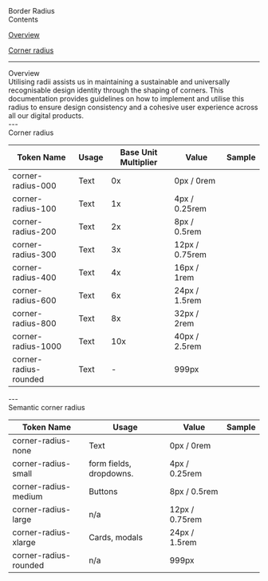 
<Meta title="Foundation/Border Radius" />

<style>
  {`
  table {
    border-collapse: collapse;
    border: none;
  }
  tr:first-child {
    border-top: none;
  }
  td {
    border: none !important;
  }
  th {
    border: none !important;
  }
  .token-column {
    width: 300px;
    height: 70px;
    padding: 12px 16px;
    align-items: center;
    gap: 8px;
    align-self: stretch;
    box-shadow: 0px -1px 0px 0px #E4E8F3 inset;
    background: #FFF;
    text-align: left;
  }
  .usage-column {
    width: 278px;
    height: 70px;
    padding: 12px 16px;
    align-items: center;
    gap: 8px;
    align-self: stretch;
    background: #FFF;
    box-shadow: 0px -1px 0px 0px #E4E8F3 inset;
    text-align: left;
  }
  .base-unit-column {
    width: 120px;
    height: 70px;
    padding: 12px 16px;
    align-items: center;
    gap: 8px;
    background: #FFF;
    box-shadow: 0px -1px 0px 0px #E4E8F3 inset;
    text-align: left;
  }
  .usage-column-large {
    width: 398px;
    height: 70px;
    padding: 12px 16px;
    align-items: center;
    gap: 8px;
    background: #FFF;
    box-shadow: 0px -1px 0px 0px #E4E8F3 inset;
    text-align: left;
  }
  .value-column {
    width: 140px;
    height: 70px;
    padding: 12px 16px;
    align-items: center;
    gap: 8px;
    background: #FFF;
    box-shadow: 0px -1px 0px 0px #E4E8F3 inset;
    text-align: left;
  }
  .sample-column {
    width: 162px;
    height: 70px;
    padding: 12px 16px;
    align-items: center;
    gap: 8px;
    background: #FFF;
    box-shadow: 0px -1px 0px 0px #E4E8F3 inset;
    text-align: centre;
  }
  .heading-1 {
    font-size: 40px;
    font-weight: 600;
  }
  .text {
    font-size: 16px;
    font-weight: 400;
    color: black;
  }
  .heading-2 {
    font-size: 28px;
    font-weight: 600;
  }
  .contents-button {
    border-radius: 25px;
    background: #FFF;
    border: 1px solid black;
    height: 48px;
    width: 323px;
    text-align: center; 
    font-size: 18px;
    font-weight: 400;
    color: black;
    cursor: pointer;
  }
  .title {
    font-size: 64px;
    font-weight: 600;
  }
  .sample-swatch {
    height: 76px;
    width: 168px;
    margin: auto;
    box-shadow: 0px -1px 0px 0px #E4E8F3 inset;
  }
  `}
</style>

<div className="title">Border Radius</div>

<div style={{ height: '48px'}}/>

<div style={{fontSize: '28px' }}>Contents</div>
<div style={{ height: '16px'}}/>
<p><a href="#overview" target="_self" className='text'><u>Overview</u></a></p>
<p><a href="#corner-radius" target="_self" className='text'><u>Corner radius</u></a></p>
<div style={{ height: '48px'}}/>

---

<div style={{ height: '48px'}}/>
<span id="overview" className='heading-1'> Overview</span> 
<div style={{ height: '32px'}}/>
<span className='text'>Utilising radii assists us in maintaining a sustainable and universally recognisable design identity through the shaping of corners. This documentation provides guidelines on how to implement and utilise this radius to ensure design consistency and a cohesive user experience across all our digital products.</span>
<div style={{ height: '48px'}}/>
---

<div style={{ height: '48px'}}/>
<span id="corner-radius" className='heading-1'> Corner radius</span> 
<div style={{ height: '32px'}}/>
<span className='text'></span>
<div style={{ height: '32px'}}/>

<div>
  <table>
    <thead>
      <tr>
        <th className='token-column'>
          Token Name
        </th>
        <th className='usage-column'>
          Usage
        </th>
        <th className='base-unit-column'>
          Base Unit Multiplier
        </th>
        <th className='value-column'>
          Value
        </th>
        <th className='sample-column'>
          Sample
        </th>
      </tr>
    </thead>
    <tbody>
      <tr>
        <td className='token-column'>
          <div style={{ backgroundColor: '#eeeeee', borderRadius: '8px', padding: '8px', height: '36px', display: 'inline-block', textAlign: 'center' }}>
            corner-radius-000
          </div>
        </td>
        <td className='usage-column'>
          Text
        </td>
        <td className="base-unit-column">
          0x
        </td>
        <td className="value-column">
          0px / 0rem
        </td>
        <td className="sample-column">
          <div className='sample-swatch' style={{ borderRadius: '0px', background: '#F2F2F2' }}/>
        </td>
      </tr>
      <tr>
        <td className='token-column'>
          <div style={{ backgroundColor: '#eeeeee', borderRadius: '8px', padding: '8px', height: '36px', display: 'inline-block', textAlign: 'center' }}>
            corner-radius-100
          </div>
        </td>
        <td className='usage-column'>
          Text
        </td>
        <td className="base-unit-column">
          1x
        </td>
        <td className="value-column">
          4px / 0.25rem
        </td>
        <td className="sample-column">
          <div className='sample-swatch' style={{ borderRadius: '4px', background: '#F2F2F2' }}/>
        </td>
      </tr>
      <tr>
        <td className='token-column'>
          <div style={{ backgroundColor: '#eeeeee', borderRadius: '8px', padding: '8px', height: '36px', display: 'inline-block', textAlign: 'center' }}>
            corner-radius-200
          </div>
        </td>
        <td className='usage-column'>
          Text
        </td>
        <td className="base-unit-column">
          2x
        </td>
        <td className="value-column">
          8px / 0.5rem
        </td>
        <td className="sample-column">
          <div className='sample-swatch' style={{ borderRadius: '8px', background: '#F2F2F2' }}/>
        </td>
      </tr>
      <tr>
        <td className='token-column'>
          <div style={{ backgroundColor: '#eeeeee', borderRadius: '8px', padding: '8px', height: '36px', display: 'inline-block', textAlign: 'center' }}>
            corner-radius-300
          </div>
        </td>
        <td className='usage-column'>
          Text
        </td>
        <td className="base-unit-column">
          3x
        </td>
        <td className="value-column">
          12px / 0.75rem
        </td>
        <td className="sample-column">
          <div className='sample-swatch' style={{ borderRadius: '12px', background: '#F2F2F2' }}/>
        </td>
      </tr>
      <tr>
        <td className='token-column'>
          <div style={{ backgroundColor: '#eeeeee', borderRadius: '8px', padding: '8px', height: '36px', display: 'inline-block', textAlign: 'center' }}>
            corner-radius-400
          </div>
        </td>
        <td className='usage-column'>
          Text
        </td>
        <td className="base-unit-column">
          4x
        </td>
        <td className="value-column">
          16px / 1rem
        </td>
        <td className="sample-column">
          <div className='sample-swatch' style={{ borderRadius: '16px', background: '#F2F2F2' }}/>
        </td>
      </tr>
      <tr>
        <td className='token-column'>
          <div style={{ backgroundColor: '#eeeeee', borderRadius: '8px', padding: '8px', height: '36px', display: 'inline-block', textAlign: 'center' }}>
            corner-radius-600
          </div>
        </td>
        <td className='usage-column'>
          Text
        </td>
        <td className="base-unit-column">
          6x
        </td>
        <td className="value-column">
          24px / 1.5rem
        </td>
        <td className="sample-column">
          <div className='sample-swatch' style={{ borderRadius: '24px', background: '#F2F2F2' }}/>
        </td>
      </tr>
      <tr>
        <td className='token-column'>
          <div style={{ backgroundColor: '#eeeeee', borderRadius: '8px', padding: '8px', height: '36px', display: 'inline-block', textAlign: 'center' }}>
            corner-radius-800
          </div>
        </td>
        <td className='usage-column'>
          Text
        </td>
        <td className="base-unit-column">
          8x
        </td>
        <td className="value-column">
          32px / 2rem
        </td>
        <td className="sample-column">
          <div className='sample-swatch' style={{ borderRadius: '32px', background: '#F2F2F2' }}/>
        </td>
      </tr>
      <tr>
        <td className='token-column'>
          <div style={{ backgroundColor: '#eeeeee', borderRadius: '8px', padding: '8px', height: '36px', display: 'inline-block', textAlign: 'center' }}>
            corner-radius-1000
          </div>
        </td>
        <td className='usage-column'>
          Text
        </td>
        <td className="base-unit-column">
          10x
        </td>
        <td className="value-column">
          40px / 2.5rem
        </td>
        <td className="sample-column">
          <div className='sample-swatch' style={{ borderRadius: '40px', background: '#F2F2F2' }}/>
        </td>
      </tr>
      <tr>
        <td className='token-column'>
          <div style={{ backgroundColor: '#eeeeee', borderRadius: '8px', padding: '8px', height: '36px', display: 'inline-block', textAlign: 'center' }}>
            corner-radius-rounded
          </div>
        </td>
        <td className='usage-column'>
          Text
        </td>
        <td className="base-unit-column">
          -
        </td>
        <td className="value-column">
          999px
        </td>
        <td className="sample-column">
          <div className='sample-swatch' style={{ borderRadius: '999px', background: '#F2F2F2' }}/>
        </td>
      </tr>
    </tbody>
  </table>
</div>
<div style={{ height: '48px'}}/>
---

<div style={{ height: '48px'}}/>
<span id="semantic-corner-radius" className='heading-1'> Semantic corner radius</span> 
<div style={{ height: '32px'}}/>
<span className='text'></span>
<div style={{ height: '32px'}}/>

<div>
  <table>
    <thead>
      <tr>
        <th className='token-column'>
          Token Name
        </th>
        <th className='usage-column-large'>
          Usage
        </th>
        <th className='value-column'>
          Value
        </th>
        <th className='sample-column'>
          Sample
        </th>
      </tr>
    </thead>
    <tbody>
      <tr>
        <td className='token-column'>
          <div style={{ backgroundColor: '#eeeeee', borderRadius: '8px', padding: '8px', height: '36px', display: 'inline-block', textAlign: 'center' }}>
            corner-radius-none
          </div>
        </td>
        <td className='usage-column-large'>
          Text
        </td>
        <td className="value-column">
          0px / 0rem
        </td>
        <td className="sample-column">
          <div className='sample-swatch' style={{ borderRadius: '0px', background: '#F2F2F2' }}/>
        </td>
      </tr>
      <tr>
        <td className='token-column'>
          <div style={{ backgroundColor: '#eeeeee', borderRadius: '8px', padding: '8px', height: '36px', display: 'inline-block', textAlign: 'center' }}>
            corner-radius-small
          </div>
        </td>
        <td className='usage-column-large'>
          form fields, dropdowns.
        </td>
        <td className="value-column">
          4px / 0.25rem
        </td>
        <td className="sample-column">
          <div className='sample-swatch' style={{ borderRadius: '4px', background: '#F2F2F2' }}/>
        </td>
      </tr>
      <tr>
        <td className='token-column'>
          <div style={{ backgroundColor: '#eeeeee', borderRadius: '8px', padding: '8px', height: '36px', display: 'inline-block', textAlign: 'center' }}>
            corner-radius-medium
          </div>
        </td>
        <td className='usage-column-large'>
          Buttons
        </td>
        <td className="value-column">
          8px / 0.5rem
        </td>
        <td className="sample-column">
          <div className='sample-swatch' style={{ borderRadius: '8px', background: '#F2F2F2' }}/>
        </td>
      </tr>
      <tr>
        <td className='token-column'>
          <div style={{ backgroundColor: '#eeeeee', borderRadius: '8px', padding: '8px', height: '36px', display: 'inline-block', textAlign: 'center' }}>
            corner-radius-large
          </div>
        </td>
        <td className='usage-column-large'>
          n/a
        </td>
        <td className="value-column">
          12px / 0.75rem
        </td>
        <td className="sample-column">
          <div className='sample-swatch' style={{ borderRadius: '12px', background: '#F2F2F2' }}/>
        </td>
      </tr>
      <tr>
        <td className='token-column'>
          <div style={{ backgroundColor: '#eeeeee', borderRadius: '8px', padding: '8px', height: '36px', display: 'inline-block', textAlign: 'center' }}>
            corner-radius-xlarge
          </div>
        </td>
        <td className='usage-column-large'>
          Cards, modals
        </td>
        <td className="value-column">
          24px / 1.5rem
        </td>
        <td className="sample-column">
          <div className='sample-swatch' style={{ borderRadius: '24px', background: '#F2F2F2' }}/>
        </td>
      </tr>
      <tr>
        <td className='token-column'>
          <div style={{ backgroundColor: '#eeeeee', borderRadius: '8px', padding: '8px', height: '36px', display: 'inline-block', textAlign: 'center' }}>
            corner-radius-rounded
          </div>
        </td>
        <td className='usage-column-large'>
          n/a
        </td>
        <td className="value-column">
          999px
        </td>
        <td className="sample-column">
          <div className='sample-swatch' style={{ borderRadius: '999px', background: '#F2F2F2' }}/>
        </td>
      </tr>
    </tbody>
  </table>
</div>
